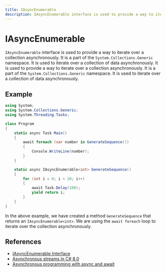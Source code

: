 ```yaml
---
title: IAsyncEnumerable
description: IAsyncEnumerable interface is used to provide a way to iterate over a collection asynchronously.
---
```


# IAsyncEnumerable

`IAsyncEnumerable` interface is used to provide a way to iterate over a collection asynchronously. It is a part of the `System.Collections.Generic` namespace. It is used to iterate over a collection of data asynchronously. It is used to provide a way to iterate over a collection asynchronously. It is a part of the `System.Collections.Generic` namespace. It is used to iterate over a collection of data asynchronously.

## Example

```csharp
using System;
using System.Collections.Generic;
using System.Threading.Tasks;

class Program
{
    static async Task Main()
    {
        await foreach (var number in GenerateSequence())
        {
            Console.WriteLine(number);
        }
    }

    static async IAsyncEnumerable<int> GenerateSequence()
    {
        for (int i = 0; i < 20; i++)
        {
            await Task.Delay(100);
            yield return i;
        }
    }
}
```

In the above example, we have created a method `GenerateSequence` that returns an `IAsyncEnumerable<int>`. We are using the `await foreach` loop to iterate over the collection asynchronously.

## References

- [IAsyncEnumerable Interface](https://docs.microsoft.com/en-us/dotnet/api/system.collections.generic.iasyncenumerable-1?view=net-6.0)
- [Asynchronous streams in C# 8.0](https://docs.microsoft.com/en-us/dotnet/csharp/whats-new/csharp-8#asynchronous-streams)
- [Asynchronous programming with async and await](https://docs.microsoft.com/en-us/dotnet/csharp/programming-guide/concepts/async/)
